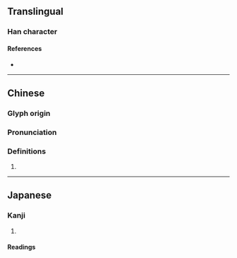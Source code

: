 {{character info/new}}
==Translingual==

===Han character===
{{Han char|rn=61|rad=心|as=06|sn=9|four=97027|canj=PNIN|ids=⿰忄多}}

====References====
* {{Han ref|kx=0383.120|dkj=10514|dj=0713.030|hdz=42298.040|uh=6040|ud=24640|bh=CECA|bd=52938}}

----

==Chinese==
{{zh-forms}}

===Glyph origin===
{{Han etym}}

===Pronunciation===
{{zh-pron
|m=shì
|c=ci2
|mc=y
|oc=y
|cat=
}}

===Definitions===
{{zh-hanzi}}

# {{rfdef|zh}}

----

==Japanese==

===Kanji===
{{ja-kanji|grade=|rs=心06}}

# {{defn|lang=ja|sort=心06}}

====Readings====
{{ja-readings
|goon=し, じ
|kanon=し
|kun=たの-む
}}